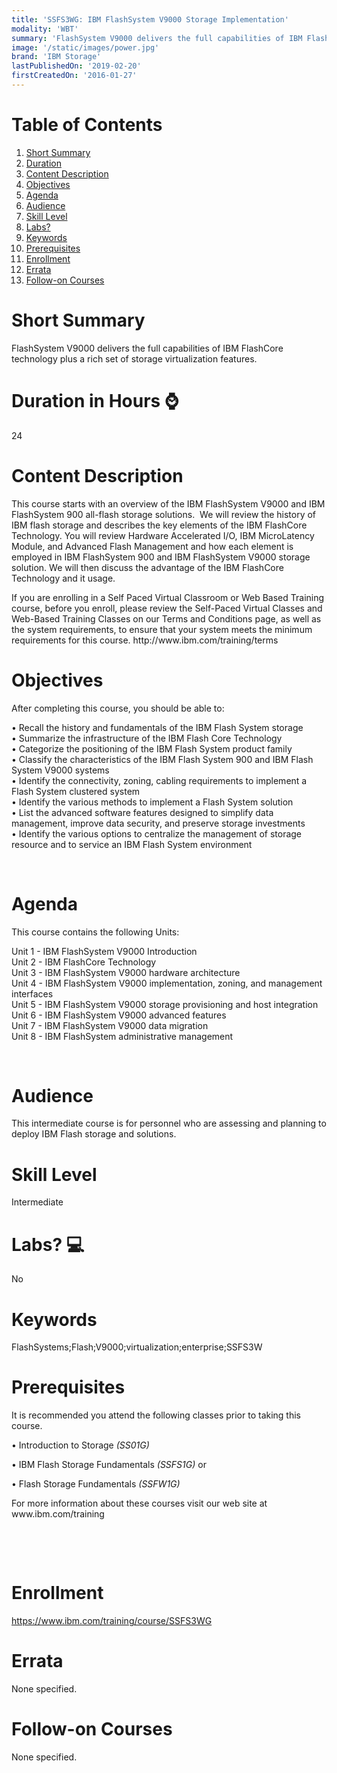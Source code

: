 ```yaml
---
title: 'SSFS3WG: IBM FlashSystem V9000 Storage Implementation'
modality: 'WBT'
summary: 'FlashSystem V9000 delivers the full capabilities of IBM FlashCore technology plus a rich set of storage virtualization features.'
image: '/static/images/power.jpg'
brand: 'IBM Storage'
lastPublishedOn: '2019-02-20'
firstCreatedOn: '2016-01-27'
---
```

# Table of Contents
1.  [Short Summary](#short-summary)
2.  [Duration](#duration-in-hours-)
3.  [Content Description](#content-description)
4.  [Objectives](#objectives)
5.  [Agenda](#agenda)
6.  [Audience](#audience)
7.  [Skill Level](#skill-level)
8.  [Labs?](#labs-)
9.  [Keywords](#keywords)
10. [Prerequisites](#prerequisites)
11. [Enrollment](#enrollment)
12. [Errata](#errata)
13. [Follow-on Courses](#follow-on-courses)

# Short Summary
FlashSystem V9000 delivers the full capabilities of IBM FlashCore technology plus a rich set of storage virtualization features.

# Duration in Hours ⌚
24

# Content Description
<p>This course starts with an overview of the IBM FlashSystem V9000 and IBM FlashSystem 900 all-flash storage solutions.&nbsp; We will review the history of IBM flash storage and describes the key elements of the IBM FlashCore Technology. You will review Hardware Accelerated I/O, IBM MicroLatency Module, and Advanced Flash Management and how each element is employed in IBM FlashSystem 900 and IBM FlashSystem V9000 storage solution. We will then discuss the advantage of the IBM FlashCore Technology and it usage.</p>

<p>If you are enrolling in a Self Paced Virtual Classroom or Web Based Training course, before you enroll, please review the Self-Paced Virtual Classes and Web-Based Training Classes on our Terms and Conditions page, as well as the system requirements, to ensure that your system meets the minimum requirements for this course. http://www.ibm.com/training/terms</p>

# Objectives
<p>After completing this course, you should be able to:</p>

<p>&bull; Recall the history and fundamentals of the IBM Flash System storage<br />
&bull; Summarize the infrastructure of the IBM Flash Core Technology<br />
&bull; Categorize the positioning of the IBM Flash System product family<br />
&bull; Classify the characteristics of the IBM Flash System 900 and IBM Flash System V9000 systems<br />
&bull; Identify the connectivity, zoning, cabling requirements to implement a Flash System clustered system<br />
&bull; Identify the various methods to implement a Flash System solution<br />
&bull; List the advanced software features designed to simplify data management, improve data security, and preserve storage investments<br />
&bull; Identify the various options to centralize the management of storage resource and to service an IBM Flash System environment</p>

<p>&nbsp;</p>

# Agenda
<p>This course contains the following Units:</p><p>Unit 1 - IBM FlashSystem V9000 Introduction<br />Unit 2 - IBM FlashCore Technology<br />Unit 3 - IBM FlashSystem V9000 hardware architecture<br />Unit 4 - IBM FlashSystem V9000 implementation, zoning, and management interfaces<br />Unit 5 - IBM FlashSystem V9000 storage provisioning and host integration<br />Unit 6 - IBM FlashSystem V9000 advanced features<br />Unit 7 - IBM FlashSystem V9000 data migration<br />Unit 8 - IBM FlashSystem administrative management</p><p>&nbsp;</p>

# Audience
<p>This intermediate course is for personnel who are assessing and planning to deploy IBM Flash storage and solutions.</p>

# Skill Level
Intermediate

# Labs? 💻
No

# Keywords
FlashSystems;Flash;V9000;virtualization;enterprise;SSFS3W

# Prerequisites
<p>It is recommended you attend the following classes prior to taking this course.</p>

<p>&bull;&nbsp;Introduction to Storage <em>(SS01G)</em></p>

<p>&bull; IBM Flash Storage Fundamentals <em>(SSFS1G)</em> or</p>

<p>&bull; Flash Storage Fundamentals <em>(SSFW1G)</em></p>

<p>For more information about these courses visit our web site at www.ibm.com/training</p>

<p>&nbsp;</p>

<p>&nbsp;</p>

# Enrollment
https://www.ibm.com/training/course/SSFS3WG

# Errata
None specified.

# Follow-on Courses
None specified.

